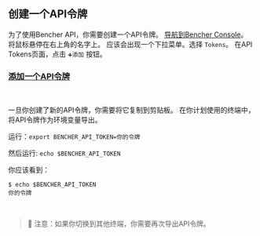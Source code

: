 ## 创建一个API令牌

为了使用Bencher API，你需要创建一个API令牌。
<a href="/console" target="_blank">导航到Bencher Console</a>。
将鼠标悬停在右上角的名字上。
应该会出现一个下拉菜单。选择 `Tokens`。
在API Tokens页面，点击 `➕添加` 按钮。

### <a id="add-an-api-token" href="/auth/signup" target="_blank">添加一个API令牌</a>
<br />

一旦你创建了新的API令牌，你需要将它复制到剪贴板。
在你计划使用的终端中，将API令牌作为环境变量导出。

运行：`export BENCHER_API_TOKEN=你的令牌`

然后运行: `echo $BENCHER_API_TOKEN`

你应该看到：

```
$ echo $BENCHER_API_TOKEN
你的令牌
```

<br />

> 🐰 注意：如果你切换到其他终端，你需要再次导出API令牌。